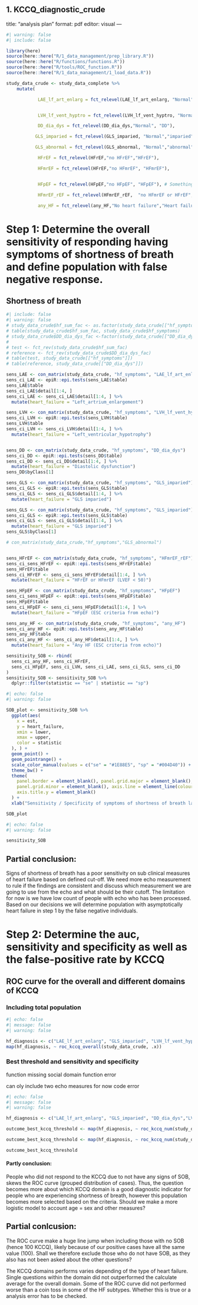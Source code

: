 1. KCCQ_diagnostic_crude
---
title: "analysis plan"
format: pdf
editor: visual
---

```{r}
#| warning: false
#| include: false

library(here)
source(here::here("R/1_data_management/prep_library.R"))
source(here::here("R/functions/functions.R"))
source(here::here("R/tools/ROC_function.R"))
source(here::here("R/1_data_management/1_load_data.R"))

study_data_crude <- study_data_complete %>% 
    mutate(

            LAE_lf_art_enlarg = fct_relevel(LAE_lf_art_enlarg, "Normal","LAE"),


            LVH_lf_vent_hyptro = fct_relevel(LVH_lf_vent_hyptro, "Normal","LVH"),

            DD_dia_dys = fct_relevel(DD_dia_dys,"Normal", "DD"),

           GLS_imparied = fct_relevel(GLS_imparied, "Normal","imparied"),

           GLS_abnormal = fct_relevel(GLS_abnormal, "Normal","abnormal"),

            HFrEF = fct_relevel(HFrEF,"no HFrEF","HFrEF"),

            HFmrEF = fct_relevel(HFrEF,"no HFmrEF", "HFmrEF"),


            HFpEF = fct_relevel(HFpEF,"no HFpEF", "HFpEF"), # Something is wrong prevalence of HFrEF are very high

            HFmrEF_rEF = fct_relevel(HFmrEF_rEF,  "no HFmrEF or HFrEF", "HFmrEF or HFrEF"),

            any_HF = fct_relevel(any_HF,"No heart failure","Heart failure"))
```


# Step 1: Determine the overall sensitivity of responding having symptoms of shortness of breath and define population with false negative response.

## Shortness of breath

```{r}
#| include: false
#| warning: false
# study_data_crude$hf_sum_fac <- as.factor(study_data_crude[["hf_symptoms"]])
# table(study_data_crude$hf_sum_fac, study_data_crude$hf_symptoms)
# study_data_crude$DD_dia_dys_fac <-factor(study_data_crude[["DD_dia_dys"]], labels = c(0,1))
#
# test <- fct_rev(study_data_crude$hf_sum_fac)
# reference <- fct_rev(study_data_crude$DD_dia_dys_fac)
# table(test, study_data_crude[["hf_symptoms"]])
# table(reference, study_data_crude[["DD_dia_dys"]])

sens_LAE <- con_matrix(study_data_crude, "hf_symptoms", "LAE_lf_art_enlarg")
sens_ci_LAE <- epiR::epi.tests(sens_LAE$table)
sens_LAE$table
sens_ci_LAE$detail[1:4, ]
sens_ci_LAE <- sens_ci_LAE$detail[1:4, ] %>%
  mutate(heart_failure = "Left_artrium_enlargement")

sens_LVH <- con_matrix(study_data_crude, "hf_symptoms", "LVH_lf_vent_hyptro")
sens_ci_LVH <- epiR::epi.tests(sens_LVH$table)
sens_LVH$table
sens_ci_LVH <- sens_ci_LVH$detail[1:4, ] %>%
  mutate(heart_failure = "Left_ventricular_hypotrophy")


sens_DD <- con_matrix(study_data_crude, "hf_symptoms", "DD_dia_dys")
sens_ci_DD <- epiR::epi.tests(sens_DD$table)
sens_ci_DD <- sens_ci_DD$detail[1:4, ] %>%
  mutate(heart_failure = "Diastolic dysfunction")
sens_DD$byClass[1]

sens_GLS <- con_matrix(study_data_crude, "hf_symptoms", "GLS_imparied")
sens_ci_GLS <- epiR::epi.tests(sens_GLS$table)
sens_ci_GLS <- sens_ci_GLS$detail[1:4, ] %>%
  mutate(heart_failure = "GLS imparied")

sens_GLS <- con_matrix(study_data_crude, "hf_symptoms", "GLS_imparied")
sens_ci_GLS <- epiR::epi.tests(sens_GLS$table)
sens_ci_GLS <- sens_ci_GLS$detail[1:4, ] %>%
  mutate(heart_failure = "GLS imparied")
sens_GLS$byClass[1]

# con_matrix(study_data_crude,"hf_symptoms","GLS_abnormal")


sens_HFrEF <- con_matrix(study_data_crude, "hf_symptoms", "HFmrEF_rEF")
sens_ci_sens_HFrEF <- epiR::epi.tests(sens_HFrEF$table)
sens_HFrEF$table
sens_ci_HFrEF <- sens_ci_sens_HFrEF$detail[1:4, ] %>%
  mutate(heart_failure = "HFrEF or HFmrEF (LVEF < 50)")

sens_HFpEF <- con_matrix(study_data_crude, "hf_symptoms", "HFpEF")
sens_ci_sens_HFpEF <- epiR::epi.tests(sens_HFpEF$table)
sens_HFpEF$table
sens_ci_HFpEF <- sens_ci_sens_HFpEF$detail[1:4, ] %>%
  mutate(heart_failure = "HFpEF (ESC criteria from echo)")

sens_any_HF <- con_matrix(study_data_crude, "hf_symptoms", "any_HF")
sens_ci_any_HF <- epiR::epi.tests(sens_any_HF$table)
sens_any_HF$table
sens_ci_any_HF <- sens_ci_any_HF$detail[1:4, ] %>%
  mutate(heart_failure = "Any HF (ESC criteria from echo)")

sensitivity_SOB <- rbind(
  sens_ci_any_HF, sens_ci_HFrEF,
  sens_ci_HFpEF, sens_ci_LVH, sens_ci_LAE, sens_ci_GLS, sens_ci_DD
)
sensitivity_SOB <- sensitivity_SOB %>%
  dplyr::filter(statistic == "se" | statistic == "sp")
```

```{r}
#| echo: false
#| warning: false

SOB_plot <- sensitivity_SOB %>%
  ggplot(aes(
    x = est,
    y = heart_failure,
    xmin = lower,
    xmax = upper,
    color = statistic
  ), ) +
  geom_point() +
  geom_pointrange() +
  scale_color_manual(values = c("se" = "#1E88E5", "sp" = "#004D40")) +
  theme_bw() +
  theme(
    panel.border = element_blank(), panel.grid.major = element_blank(),
    panel.grid.minor = element_blank(), axis.line = element_line(colour = "black"),
    axis.title.y = element_blank()
  ) +
  xlab("Sensitivity / Specificity of symptoms of shortness of breath last 14 days")

SOB_plot
```

```{r}
#| echo: false
#| warning: false

sensitivity_SOB
```

## Partial conclusion:

Signs of shortness of breath has a poor sensitivity on sub clinical measures of heart failure based on defined cut-off. We need more echo measurement to rule if the findings are consistent and discuss which measurement we are going to use from the echo and what should be their cutoff. The limitation for now is we have low count of people with echo who has been processed. Based on our decisions we will determine population with asymptotically heart failure in step 1 by the false negative individuals.

# Step 2: Determine the auc, sensitivity and specificity as well as the false-positive rate by KCCQ

## ROC curve for the overall and different domains of KCCQ

### Including total population

```{r}
#| echo: false
#| message: false
#| warning: false

hf_diagnosis <- c("LAE_lf_art_enlarg", "GLS_imparied", "LVH_lf_vent_hyptro", "DD_dia_dys", "HFpEF", "HFmrEF_rEF")
map(hf_diagnosis, ~ roc_kccq_overall(study_data_crude, .x))
```

### Best threshold and sensitivity and specificity

function missing social domain function error

can oly include two echo measures for now code error

```{r}
#| echo: false
#| message: false
#| warning: false

hf_diagnosis <- c("LAE_lf_art_enlarg", "GLS_imparied", "DD_dia_dys","LVH_lf_vent_hyptro")#, "EF_HF", "HFmrEF_rEF", "LVH_lf_vent_hyptro", "HFpEF", "any_HF")

outcome_best_kccq_threshold <- map(hf_diagnosis, ~ roc_kccq_num(study_data_crude, .x))

outcome_best_kccq_threshold <- map(hf_diagnosis, ~ roc_kccq_num(study_data_crude, .x))

outcome_best_kccq_threshold
```

#### Partly conclusion:

People who did not respond to the KCCQ due to not have any signs of SOB, skews the ROC curve (grouped distribution of cases). Thus, the question becomes more about which KCCQ domain is a good diagnostic indicator for people who are experiencing shortness of breath, however this population becomes more selected based on the criteria. Should we make a more logistic model to account age = sex and other measures?

## Partial conlcusion:

The ROC curve make a huge line jump when including those with no SOB (hence 100 KCCQ), likely because of our positive cases have all the same value (100). Shall we therefore exclude those who do not have SOB, as they also has not been asked about the other questions?

The KCCQ domains performs varies depending of the type of heart failure. Single questions within the domain did not outperformed the calculate average for the overall domain. Some of the ROC curve did not performed worse than a coin toss in some of the HF subtypes. Whether this is true or a analysis error has to be checked.
